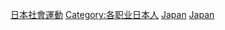 {{Commonscat|Activists from Japan}}

[[Category:日本社會運動|]]
[[Category:各职业日本人|Category:各职业日本人]]
[[Category:亞洲社會運動者|Japan]]
[[Category:各國社會運動者|Japan]]